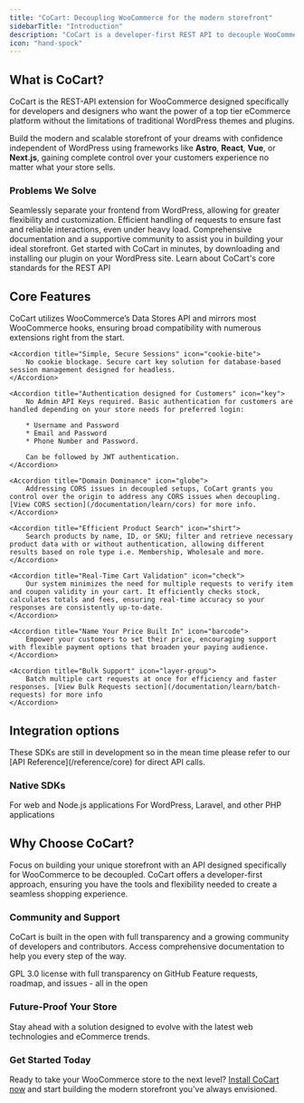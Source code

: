 ```yaml
---
title: "CoCart: Decoupling WooCommerce for the modern storefront"
sidebarTitle: "Introduction"
description: "CoCart is a developer-first REST API to decouple WooCommerce on the frontend."
icon: "hand-spock"
---
```


## What is CoCart?

CoCart is the REST-API extension for WooCommerce designed specifically for developers and designers who want the power of a top tier eCommerce platform without the limitations of traditional WordPress themes and plugins.

Build the modern and scalable storefront of your dreams with confidence independent of WordPress using frameworks like **Astro**, **React**, **Vue**, or **Next.js**, gaining complete control over your customers experience no matter what your store sells.

### Problems We Solve

<AccordionGroup>
    <Accordion title="Decoupled Commerce">
        Seamlessly separate your frontend from WordPress, allowing for greater flexibility and customization.
    </Accordion>
    <Accordion title="Optimized Performance">
        Efficient handling of requests to ensure fast and reliable interactions, even under heavy load.
    </Accordion>
    <Accordion title="Developer-Friendly">
        Comprehensive documentation and a supportive community to assist you in building your ideal storefront.
    </Accordion>
</AccordionGroup>

<CardGroup cols={2}>
    <Card
        title="Installation"
        icon="wordpress"
        color="#3858e9"
        href="/getting-started/core/setup"
    >
        Get started with CoCart in minutes, by downloading and installing our plugin on your WordPress site.
    </Card>
    <Card
        title="Standards"
        icon="clipboard"
        color="#EA8000"
        href="/overview/standards"
    >
        Learn about CoCart's core standards for the REST API
    </Card>
</CardGroup>

## Core Features

<AccordionGroup>
    <Accordion title="Source of Truth" icon="anchor">
        CoCart utilizes WooCommerce’s Data Stores API and mirrors most WooCommerce hooks, ensuring broad compatibility with numerous extensions right from the start.
    </Accordion>

    <Accordion title="Simple, Secure Sessions" icon="cookie-bite">
        No cookie blockage. Secure cart key solution for database-based session management designed for headless.
    </Accordion>

    <Accordion title="Authentication designed for Customers" icon="key">
        No Admin API Keys required. Basic authentication for customers are handled depending on your store needs for preferred login:

        * Username and Password
        * Email and Password
        * Phone Number and Password.

        Can be followed by JWT authentication.
    </Accordion>

    <Accordion title="Domain Dominance" icon="globe">
        Addressing CORS issues in decoupled setups, CoCart grants you control over the origin to address any CORS issues when decoupling. [View CORS section](/documentation/learn/cors) for more info.
    </Accordion>

    <Accordion title="Efficient Product Search" icon="shirt">
        Search products by name, ID, or SKU; filter and retrieve necessary product data with or without authentication, allowing different results based on role type i.e. Membership, Wholesale and more.
    </Accordion>

    <Accordion title="Real-Time Cart Validation" icon="check">
        Our system minimizes the need for multiple requests to verify item and coupon validity in your cart. It efficiently checks stock, calculates totals and fees, ensuring real-time accuracy so your responses are consistently up-to-date.
    </Accordion>

    <Accordion title="Name Your Price Built In" icon="barcode">
        Empower your customers to set their price, encouraging support with flexible payment options that broaden your paying audience.
    </Accordion>

    <Accordion title="Bulk Support" icon="layer-group">
        Batch multiple cart requests at once for efficiency and faster responses. [View Bulk Requests section](/documentation/learn/batch-requests) for more info
    </Accordion>
</AccordionGroup>

## Integration options

<Warning>
    These SDKs are still in development so in the mean time please refer to our [API Reference](/reference/core) for direct API calls.
</Warning>

### Native SDKs

<CardGroup cols={2}>
    <Card
        title="JS/TS"
        icon="js"
        color="#f7df1e"
        href="/integrate/sdk/typescript"
    >
        For web and Node.js applications
    </Card>
    <Card
        title="PHP"
        icon="php"
        color="#4F5B93"
        href="/integrate/sdk/php"
    >
        For WordPress, Laravel, and other PHP applications
    </Card>
</CardGroup>

## Why Choose CoCart?

Focus on building your unique storefront with an API designed specifically for WooCommerce to be decoupled. CoCart offers a developer-first approach, ensuring you have the tools and flexibility needed to create a seamless shopping experience.

### Community and Support

CoCart is built in the open with full transparency and a growing community of developers and contributors. Access comprehensive documentation to help you every step of the way.

<CardGroup cols={2}>
    <Card
        title="Open Source Codebase"
        icon="github"
        color="#fff"
        href="https://github.com/co-cart/co-cart"
    >
        GPL 3.0 license with full transparency on GitHub
    </Card>
    <Card
        title="Public Development"
        icon="users-line"
        color="#fff"
        href="https://cocartapi.com/suggest-a-feature/?ref=mintlify"
    >
        Feature requests, roadmap, and issues - all in the open
    </Card>
</CardGroup>

### Future-Proof Your Store

Stay ahead with a solution designed to evolve with the latest web technologies and eCommerce trends.

### Get Started Today

Ready to take your WooCommerce store to the next level? [Install CoCart now](/getting-started/core/setup) and start building the modern storefront you've always envisioned.
